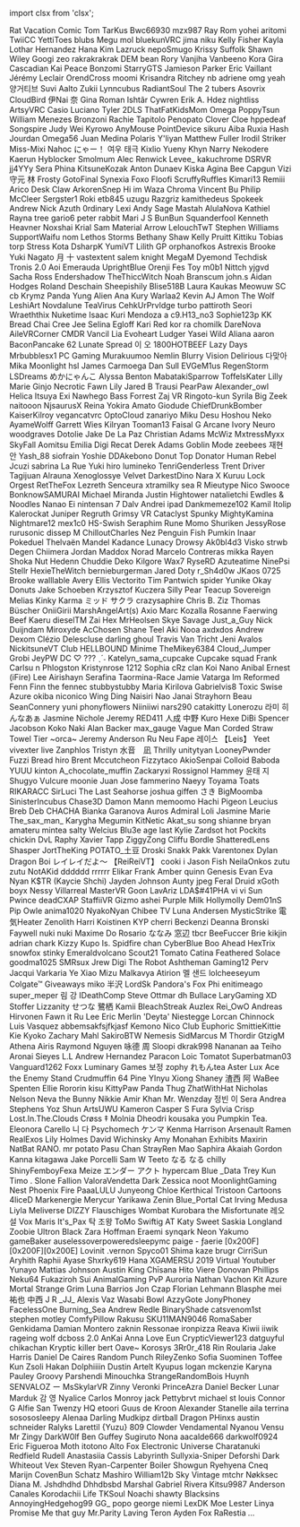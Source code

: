 ﻿import clsx from 'clsx';


<!-- Reminder that not only HTML chars have to be escaped, MDX chars also need to be (such as a space followed by an underscore). -->
<Patronelt k="0" ias="1" sp="0" >Rat Vacation</Patronelt> <Patronelt k="0" ias="1" sp="0" >Comic Tom</Patronelt> <Patronelt k="0" ias="1" sp="0" >TarKus</Patronelt> <Patronelt k="0" ias="1" sp="0" >Bwc66930</Patronelt> <Patronelt k="0" ias="1" sp="0" >mzx987</Patronelt> 
<Patronelt k="0" ias="1" sp="0" >Ray Rom</Patronelt> <Patronelt k="0" ias="1" sp="0" >yohei aritomi</Patronelt> <Patronelt k="0" ias="1" sp="0" >TwiiCC</Patronelt> <Patronelt k="0" ias="0" sp="0" >YettiToes</Patronelt> <Patronelt k="0" ias="1" sp="0" >blubs</Patronelt> 
<Patronelt k="0" ias="1" sp="0" >Megu</Patronelt> <Patronelt k="0" ias="1" sp="0" >mol</Patronelt> <Patronelt k="0" ias="1" sp="0" >bluekunVRC</Patronelt> <Patronelt k="0" ias="1" sp="0" >jima niku</Patronelt> <Patronelt k="0" ias="1" sp="0" >Kelly Fisher</Patronelt> 
<Patronelt k="0" ias="1" sp="0" >Kayla</Patronelt> <Patronelt k="0" ias="1" sp="0" >Lothar Hernandez</Patronelt> <Patronelt k="0" ias="1" sp="0" >Hana Kim</Patronelt> <Patronelt k="0" ias="1" sp="0" >Lazruck</Patronelt> <Patronelt k="0" ias="1" sp="0" >nepoSmugo</Patronelt> 
<Patronelt k="0" ias="1" sp="0" >Krissy</Patronelt> <Patronelt k="0" ias="1" sp="0" >Suffolk</Patronelt> <Patronelt k="0" ias="1" sp="0" >Shawn Wiley</Patronelt> <Patronelt k="0" ias="1" sp="0" >Googi</Patronelt> <Patronelt k="0" ias="0" sp="0" >zeo</Patronelt> 
<Patronelt k="0" ias="1" sp="0" >rakrakrakrak</Patronelt> <Patronelt k="0" ias="1" sp="0" >DEM bean</Patronelt> <Patronelt k="0" ias="1" sp="0" >Rory</Patronelt> <Patronelt k="0" ias="1" sp="0" >Vanjiha</Patronelt> <Patronelt k="0" ias="1" sp="0" >Vanbeeno</Patronelt> 
<Patronelt k="0" ias="0" sp="0" >Kora Gira</Patronelt> <Patronelt k="0" ias="0" sp="0" >Cascadian</Patronelt> <Patronelt k="0" ias="0" sp="0" >Kai Peace</Patronelt> <Patronelt k="0" ias="1" sp="0" >Bonzomi</Patronelt> <Patronelt k="0" ias="1" sp="0" >StarryGTS</Patronelt> 
<Patronelt k="0" ias="1" sp="0" >Jamieson Parker</Patronelt> <Patronelt k="0" ias="0" sp="0" >Eric Vaillant</Patronelt> <Patronelt k="0" ias="1" sp="0" >Jérémy Leclair</Patronelt> <Patronelt k="0" ias="0" sp="0" >OrendCross</Patronelt> <Patronelt k="0" ias="1" sp="0" >moomi</Patronelt> 
<Patronelt k="0" ias="1" sp="0" >Krisandra Ritchey</Patronelt> <Patronelt k="0" ias="1" sp="0" >nb</Patronelt> <Patronelt k="0" ias="1" sp="0" >adriene</Patronelt> <Patronelt k="0" ias="0" sp="0" >omg yeah</Patronelt> <Patronelt k="0" ias="1" sp="0" >양거티브</Patronelt> 
<Patronelt k="0" ias="1" sp="0" >Suvi Aalto</Patronelt> <Patronelt k="0" ias="1" sp="0" >Zukii</Patronelt> <Patronelt k="0" ias="0" sp="0" >Lynncubus</Patronelt> <Patronelt k="0" ias="1" sp="0" >RadiantSoul</Patronelt> <Patronelt k="0" ias="1" sp="0" >The 2 tubers</Patronelt> 
<Patronelt k="0" ias="1" sp="0" >Asovrix</Patronelt> <Patronelt k="0" ias="0" sp="0" >CloudBird</Patronelt> <Patronelt k="0" ias="0" sp="0" >伊Nai 奈</Patronelt> <Patronelt k="0" ias="1" sp="0" >Gina Roman</Patronelt> <Patronelt k="0" ias="1" sp="0" >Ishtãr</Patronelt> 
<Patronelt k="0" ias="0" sp="0" >Cywren</Patronelt> <Patronelt k="0" ias="0" sp="0" >Erik A&#0046; Hdez</Patronelt> <Patronelt k="0" ias="1" sp="0" >nightliss</Patronelt> <Patronelt k="0" ias="1" sp="0" >ArtsyVRC</Patronelt> <Patronelt k="0" ias="1" sp="0" >Casio</Patronelt> 
<Patronelt k="0" ias="1" sp="0" >Luciano Tyler</Patronelt> <Patronelt k="0" ias="1" sp="0" >2DLS</Patronelt> <Patronelt k="0" ias="1" sp="0" >ThatFatKidsMom</Patronelt> <Patronelt k="0" ias="1" sp="0" >Omega</Patronelt> <Patronelt k="0" ias="0" sp="0" >PoppyTsun</Patronelt> 
<Patronelt k="0" ias="0" sp="0" >William Menezes Bronzoni</Patronelt> <Patronelt k="0" ias="1" sp="0" >Rachie</Patronelt> <Patronelt k="0" ias="1" sp="0" >Tapitolo Penopato</Patronelt> <Patronelt k="0" ias="1" sp="0" >Clover Cloe</Patronelt> <Patronelt k="0" ias="1" sp="0" >hppedeaf</Patronelt> 
<Patronelt k="0" ias="1" sp="0" >Songspire</Patronelt> <Patronelt k="0" ias="0" sp="0" >Judy Wei</Patronelt> <Patronelt k="0" ias="0" sp="0" >Kyrowo</Patronelt> <Patronelt k="0" ias="1" sp="0" >AnyMouse</Patronelt> <Patronelt k="0" ias="1" sp="0" >PointDevice</Patronelt> 
<Patronelt k="0" ias="1" sp="0" >sikuru</Patronelt> <Patronelt k="0" ias="1" sp="0" >Aiba</Patronelt> <Patronelt k="0" ias="0" sp="0" >Ruxia</Patronelt> <Patronelt k="0" ias="1" sp="0" >Hash Jourdan</Patronelt> <Patronelt k="0" ias="1" sp="0" >Omega56</Patronelt> 
<Patronelt k="0" ias="1" sp="0" >Juan Medina</Patronelt> <Patronelt k="0" ias="0" sp="0" >Polaris</Patronelt> <Patronelt k="0" ias="1" sp="0" >Y&#0039;liyan</Patronelt> <Patronelt k="0" ias="0" sp="0" >Matthew Fuller</Patronelt> <Patronelt k="0" ias="1" sp="0" >Irodil Striker</Patronelt> 
<Patronelt k="0" ias="1" sp="0" >Miss&#0045;Mixi</Patronelt> <Patronelt k="0" ias="1" sp="0" >Nahoc</Patronelt> <Patronelt k="0" ias="1" sp="0" >にゃー！</Patronelt> <Patronelt k="0" ias="1" sp="0" >여우 태극</Patronelt> <Patronelt k="0" ias="1" sp="0" >Kixlio Yueny</Patronelt> 
<Patronelt k="0" ias="1" sp="0" >Khyn</Patronelt> <Patronelt k="0" ias="1" sp="0" >Narry</Patronelt> <Patronelt k="0" ias="0" sp="0" >Nekodere</Patronelt> <Patronelt k="0" ias="0" sp="0" >Kaerun</Patronelt> <Patronelt k="0" ias="1" sp="0" >Hyblocker</Patronelt> 
<Patronelt k="0" ias="1" sp="0" >Smolmum</Patronelt> <Patronelt k="0" ias="1" sp="0" >Alec Renwick</Patronelt> <Patronelt k="0" ias="1" sp="0" >Levee&#0095;</Patronelt> <Patronelt k="0" ias="1" sp="0" >kakuchrome</Patronelt> <Patronelt k="0" ias="1" sp="0" >DSRVR</Patronelt> 
<Patronelt k="0" ias="1" sp="0" >jj4YYy</Patronelt> <Patronelt k="0" ias="1" sp="0" >Sera Phina</Patronelt> <Patronelt k="0" ias="1" sp="0" >KitsuneKozak</Patronelt> <Patronelt k="0" ias="1" sp="0" >Anton Dunaev</Patronelt> <Patronelt k="0" ias="1" sp="0" >Kiska Agina</Patronelt> 
<Patronelt k="0" ias="1" sp="0" >Bee</Patronelt> <Patronelt k="0" ias="1" sp="0" >Capgun</Patronelt> <Patronelt k="0" ias="1" sp="0" >Vizi</Patronelt> <Patronelt k="0" ias="1" sp="0" >守元 林</Patronelt> <Patronelt k="0" ias="0" sp="0" >Frosty</Patronelt> 
<Patronelt k="0" ias="0" sp="0" >GotoFinal</Patronelt> <Patronelt k="0" ias="1" sp="0" >Synexia Foxo</Patronelt> <Patronelt k="0" ias="0" sp="0" >Floofi</Patronelt> <Patronelt k="0" ias="1" sp="0" >ScruffyRuffles</Patronelt> <Patronelt k="0" ias="1" sp="0" >Kimari13</Patronelt> 
<Patronelt k="0" ias="0" sp="0" >Remiii</Patronelt> <Patronelt k="0" ias="0" sp="0" >Arico</Patronelt> <Patronelt k="0" ias="1" sp="0" >Desk Claw</Patronelt> <Patronelt k="0" ias="1" sp="0" >ArkorenSnep</Patronelt> <Patronelt k="0" ias="1" sp="0" >Hi im Waza</Patronelt> 
<Patronelt k="0" ias="0" sp="0" >Chroma</Patronelt> <Patronelt k="0" ias="1" sp="0" >Vincent Bu</Patronelt> <Patronelt k="0" ias="1" sp="0" >Philip McCleer</Patronelt> <Patronelt k="0" ias="0" sp="0" >Sergster1</Patronelt> <Patronelt k="0" ias="1" sp="0" >Roki</Patronelt> 
<Patronelt k="0" ias="1" sp="0" >etb845</Patronelt> <Patronelt k="0" ias="1" sp="0" >uzugu</Patronelt> <Patronelt k="0" ias="1" sp="0" >Razgriz</Patronelt> <Patronelt k="0" ias="0" sp="0" >kamithedeus</Patronelt> <Patronelt k="0" ias="1" sp="0" >Spokeek</Patronelt> 
<Patronelt k="0" ias="0" sp="0" >Andrew</Patronelt> <Patronelt k="0" ias="1" sp="0" >Nick</Patronelt> <Patronelt k="0" ias="1" sp="0" >Azuth</Patronelt> <Patronelt k="0" ias="1" sp="0" >0rdinary</Patronelt> <Patronelt k="0" ias="1" sp="0" >Lexi</Patronelt> 
<Patronelt k="0" ias="1" sp="0" >Andy</Patronelt> <Patronelt k="0" ias="0" sp="0" >Sage Mastah</Patronelt> <Patronelt k="0" ias="1" sp="0" >AlulaNova</Patronelt> <Patronelt k="0" ias="1" sp="0" >Kathiel Rayna</Patronelt> <Patronelt k="0" ias="1" sp="0" >tree</Patronelt> 
<Patronelt k="0" ias="0" sp="0" >gario6</Patronelt> <Patronelt k="0" ias="1" sp="0" >peter rabbit</Patronelt> <Patronelt k="0" ias="1" sp="0" >Mari</Patronelt> <Patronelt k="0" ias="1" sp="0" >J S</Patronelt> <Patronelt k="0" ias="1" sp="0" >BunBun</Patronelt> 
<Patronelt k="0" ias="1" sp="0" >Squanderfool</Patronelt> <Patronelt k="0" ias="1" sp="0" >Kenneth Heavner</Patronelt> <Patronelt k="0" ias="0" sp="0" >Noxshai</Patronelt> <Patronelt k="0" ias="0" sp="0" >Krial</Patronelt> <Patronelt k="0" ias="0" sp="0" >Sam</Patronelt> 
<Patronelt k="0" ias="0" sp="0" >Material Arrow</Patronelt> <Patronelt k="0" ias="1" sp="0" >LelouchTwT</Patronelt> <Patronelt k="0" ias="1" sp="0" >Stephen Williams</Patronelt> <Patronelt k="0" ias="1" sp="0" >SupportWaifu</Patronelt> <Patronelt k="0" ias="0" sp="0" >nom</Patronelt> 
<Patronelt k="0" ias="0" sp="0" >Lethos Storms</Patronelt> <Patronelt k="0" ias="1" sp="0" >Bethany Shaw</Patronelt> <Patronelt k="0" ias="1" sp="0" >Kelly Pruitt</Patronelt> <Patronelt k="0" ias="1" sp="0" >Kittiku</Patronelt> <Patronelt k="0" ias="1" sp="0" >Tobias torp</Patronelt> 
<Patronelt k="0" ias="0" sp="0" >Stress</Patronelt> <Patronelt k="0" ias="1" sp="0" >Kota</Patronelt> <Patronelt k="0" ias="1" sp="0" >DsharpK</Patronelt> <Patronelt k="0" ias="0" sp="0" >YumiVT</Patronelt> <Patronelt k="0" ias="0" sp="0" >Lilith GP</Patronelt> 
<Patronelt k="0" ias="1" sp="0" >orphanofkos</Patronelt> <Patronelt k="0" ias="0" sp="0" >Astrexis</Patronelt> <Patronelt k="0" ias="1" sp="0" >Brooke</Patronelt> <Patronelt k="0" ias="1" sp="0" >Yuki Nagato</Patronelt> <Patronelt k="0" ias="0" sp="0" >月 十</Patronelt> 
<Patronelt k="0" ias="0" sp="0" >vastextent</Patronelt> <Patronelt k="0" ias="0" sp="0" >salem knight</Patronelt> <Patronelt k="0" ias="1" sp="0" >MegaM</Patronelt> <Patronelt k="0" ias="0" sp="0" >Dyemond</Patronelt> <Patronelt k="0" ias="1" sp="0" >Techdisk</Patronelt> 
<Patronelt k="0" ias="0" sp="0" >Tronis 2&#0046;0</Patronelt> <Patronelt k="0" ias="1" sp="0" >Aoi Emerauda</Patronelt> <Patronelt k="0" ias="0" sp="0" >UprightBlue</Patronelt> <Patronelt k="0" ias="0" sp="0" >Orenji</Patronelt> <Patronelt k="0" ias="1" sp="0" >Fes Toy</Patronelt> 
<Patronelt k="0" ias="0" sp="0" >m0b1</Patronelt> <Patronelt k="0" ias="1" sp="0" >Nittch</Patronelt> <Patronelt k="0" ias="0" sp="0" >yjgvd</Patronelt> <Patronelt k="0" ias="1" sp="0" >Sacha Ross</Patronelt> <Patronelt k="0" ias="1" sp="0" >Endershadow</Patronelt> 
<Patronelt k="0" ias="1" sp="0" >TheThiccWitch</Patronelt> <Patronelt k="0" ias="0" sp="0" >Noah Branscum</Patronelt> <Patronelt k="0" ias="1" sp="0" >john&#0046;s</Patronelt> <Patronelt k="0" ias="1" sp="0" >Aidan Hodges</Patronelt> <Patronelt k="0" ias="1" sp="0" >Roland Deschain</Patronelt> 
<Patronelt k="0" ias="1" sp="0" >Sheepishily</Patronelt> <Patronelt k="0" ias="1" sp="0" >Blise518B</Patronelt> <Patronelt k="0" ias="0" sp="0" >Laura Kaukas</Patronelt> <Patronelt k="0" ias="0" sp="0" >Meowuw SC</Patronelt> <Patronelt k="0" ias="1" sp="0" >cb</Patronelt> 
<Patronelt k="0" ias="1" sp="0" >Krymz Panda</Patronelt> <Patronelt k="0" ias="0" sp="0" >Yung Alien</Patronelt> <Patronelt k="0" ias="1" sp="0" >Ana Kury</Patronelt> <Patronelt k="0" ias="0" sp="0" >Warlaa2</Patronelt> <Patronelt k="0" ias="1" sp="0" >Kevin</Patronelt> 
<Patronelt k="0" ias="0" sp="0" >AJ</Patronelt> <Patronelt k="0" ias="1" sp="0" >Amon The Wolf</Patronelt> <Patronelt k="0" ias="0" sp="0" >LeshiArt</Patronelt> <Patronelt k="0" ias="1" sp="0" >Novdalune</Patronelt> <Patronelt k="0" ias="0" sp="0" >TeaVirus</Patronelt> 
<Patronelt k="0" ias="1" sp="0" >CehkUrPrvldge</Patronelt> <Patronelt k="0" ias="1" sp="0" >turbo</Patronelt> <Patronelt k="0" ias="0" sp="0" >pattiroth</Patronelt> <Patronelt k="0" ias="0" sp="0" >Seori</Patronelt> <Patronelt k="0" ias="0" sp="0" >Wraeththix</Patronelt> 
<Patronelt k="0" ias="0" sp="0" >Nuketime</Patronelt> <Patronelt k="0" ias="1" sp="0" >Isaac Kuri Mendoza</Patronelt> <Patronelt k="0" ias="1" sp="0" >a</Patronelt> <Patronelt k="0" ias="1" sp="0" >c9&#0046;H13&#0095;no3</Patronelt> <Patronelt k="0" ias="1" sp="0" >Sophie123p</Patronelt> 
<Patronelt k="0" ias="0" sp="0" >KK</Patronelt> <Patronelt k="0" ias="1" sp="0" >Bread Chai</Patronelt> <Patronelt k="0" ias="0" sp="0" >Cree Jee</Patronelt> <Patronelt k="0" ias="1" sp="0" >Selina Egloff</Patronelt> <Patronelt k="0" ias="1" sp="0" >Kari Red</Patronelt> 
<Patronelt k="0" ias="0" sp="0" >kor ra</Patronelt> <Patronelt k="0" ias="1" sp="0" >chomilk</Patronelt> <Patronelt k="0" ias="1" sp="0" >DareNova</Patronelt> <Patronelt k="0" ias="1" sp="0" >AileVRCorner</Patronelt> <Patronelt k="0" ias="1" sp="0" >CMDR Vancil</Patronelt> 
<Patronelt k="0" ias="0" sp="0" >Lia</Patronelt> <Patronelt k="0" ias="1" sp="0" >Evoheart</Patronelt> <Patronelt k="0" ias="1" sp="0" >Ludger</Patronelt> <Patronelt k="0" ias="1" sp="0" >Yasei Wild</Patronelt> <Patronelt k="0" ias="1" sp="0" >Aliana</Patronelt> 
<Patronelt k="0" ias="1" sp="0" >aaron</Patronelt> <Patronelt k="0" ias="1" sp="0" >BaconPancake 62</Patronelt> <Patronelt k="0" ias="1" sp="0" >Lunate Spread</Patronelt> <Patronelt k="0" ias="1" sp="0" >이 오</Patronelt> <Patronelt k="0" ias="0" sp="0" >1800HOTBEEF</Patronelt> 
<Patronelt k="0" ias="1" sp="0" >Lazy Days</Patronelt> <Patronelt k="0" ias="1" sp="0" >Mrbubblesx1 PC Gaming</Patronelt> <Patronelt k="0" ias="1" sp="0" >Murakuumoo</Patronelt> <Patronelt k="0" ias="1" sp="0" >Nemlin</Patronelt> <Patronelt k="0" ias="1" sp="0" >Blurry Vision</Patronelt> 
<Patronelt k="0" ias="1" sp="0" >Delirious</Patronelt> <Patronelt k="0" ias="1" sp="0" >다맞아</Patronelt> <Patronelt k="0" ias="1" sp="0" >Mika Moonlight</Patronelt> <Patronelt k="0" ias="1" sp="0" >hsl</Patronelt> <Patronelt k="0" ias="1" sp="0" >James Carmoega</Patronelt> 
<Patronelt k="0" ias="0" sp="0" >Dan Sull</Patronelt> <Patronelt k="0" ias="0" sp="0" >EVGeM1us</Patronelt> <Patronelt k="0" ias="1" sp="0" >RegenStorm</Patronelt> <Patronelt k="0" ias="1" sp="0" >LSDreams</Patronelt> <Patronelt k="0" ias="0" sp="0" >めかにゃんこ</Patronelt> 
<Patronelt k="0" ias="1" sp="0" >Alyssa Benton</Patronelt> <Patronelt k="0" ias="1" sp="0" >MabatakiSparrow</Patronelt> <Patronelt k="0" ias="1" sp="0" >ToffelsKater</Patronelt> <Patronelt k="0" ias="0" sp="0" >Lilly Marie</Patronelt> <Patronelt k="0" ias="1" sp="0" >Ginjo</Patronelt> 
<Patronelt k="0" ias="1" sp="0" >Necrotic Fawn</Patronelt> <Patronelt k="0" ias="0" sp="0" >Lily</Patronelt> <Patronelt k="0" ias="1" sp="0" >Jared B Trausi</Patronelt> <Patronelt k="0" ias="1" sp="0" >PearPaw</Patronelt> <Patronelt k="0" ias="1" sp="0" >Alexander&#0095;owl</Patronelt> 
<Patronelt k="0" ias="1" sp="0" >Helica Itsuya</Patronelt> <Patronelt k="0" ias="1" sp="0" >Exi Nawhego</Patronelt> <Patronelt k="0" ias="1" sp="0" >Bass</Patronelt> <Patronelt k="0" ias="0" sp="0" >Forrest</Patronelt> <Patronelt k="0" ias="0" sp="0" >Zaj VR</Patronelt> 
<Patronelt k="0" ias="1" sp="0" >Ringoto&#0045;kun</Patronelt> <Patronelt k="0" ias="1" sp="0" >Syrila</Patronelt> <Patronelt k="0" ias="1" sp="0" >Big Zeek</Patronelt> <Patronelt k="0" ias="1" sp="0" >naitooon</Patronelt> <Patronelt k="0" ias="0" sp="0" >NjsaurusX</Patronelt> 
<Patronelt k="0" ias="0" sp="0" >Reina</Patronelt> <Patronelt k="0" ias="0" sp="0" >Yokira Amato</Patronelt> <Patronelt k="0" ias="0" sp="0" >Giodude</Patronelt> <Patronelt k="0" ias="1" sp="0" >ChiefDrunkBomber</Patronelt> <Patronelt k="0" ias="1" sp="0" >KaiserKilroy</Patronelt> 
<Patronelt k="0" ias="1" sp="0" >vegancatvrc</Patronelt> <Patronelt k="0" ias="0" sp="0" >OptoCloud</Patronelt> <Patronelt k="0" ias="1" sp="0" >zanariyo</Patronelt> <Patronelt k="0" ias="1" sp="0" >Miku Desu</Patronelt> <Patronelt k="0" ias="0" sp="0" >Hoshou Neko</Patronelt> 
<Patronelt k="0" ias="1" sp="0" >AyameWolff</Patronelt> <Patronelt k="0" ias="0" sp="0" >Garrett Wies</Patronelt> <Patronelt k="0" ias="1" sp="0" >Kilryan</Patronelt> <Patronelt k="0" ias="1" sp="0" >Tooman13</Patronelt> <Patronelt k="0" ias="0" sp="0" >Faisal G</Patronelt> 
<Patronelt k="0" ias="0" sp="0" >Arcane</Patronelt> <Patronelt k="0" ias="1" sp="0" >Ivory</Patronelt> <Patronelt k="0" ias="1" sp="0" >Neuro</Patronelt> <Patronelt k="0" ias="0" sp="0" >woodgraves</Patronelt> <Patronelt k="0" ias="1" sp="0" >Dotolie</Patronelt> 
<Patronelt k="0" ias="1" sp="0" >Jake De La Paz</Patronelt> <Patronelt k="0" ias="1" sp="0" >Christian Adams</Patronelt> <Patronelt k="0" ias="1" sp="0" >McWiz</Patronelt> <Patronelt k="0" ias="0" sp="0" >MxtressMyxx</Patronelt> <Patronelt k="0" ias="1" sp="0" >SkyFall</Patronelt> 
<Patronelt k="0" ias="1" sp="0" >Aomitsu</Patronelt> <Patronelt k="0" ias="1" sp="0" >Emilia</Patronelt> <Patronelt k="0" ias="1" sp="0" >Digi</Patronelt> <Patronelt k="0" ias="0" sp="0" >Recat</Patronelt> <Patronelt k="0" ias="1" sp="0" >Derek Adams</Patronelt> 
<Patronelt k="0" ias="0" sp="0" >Goblin Mode</Patronelt> <Patronelt k="0" ias="0" sp="0" >zeebees</Patronelt> <Patronelt k="0" ias="1" sp="0" >재현 안</Patronelt> <Patronelt k="0" ias="1" sp="0" >Yash&#0095;88</Patronelt> <Patronelt k="0" ias="0" sp="0" >siofrain</Patronelt> 
<Patronelt k="0" ias="1" sp="0" >Yoshie</Patronelt> <Patronelt k="0" ias="1" sp="0" >DDAkebono</Patronelt> <Patronelt k="0" ias="1" sp="0" >Donut</Patronelt> <Patronelt k="0" ias="0" sp="0" >Top Donator</Patronelt> <Patronelt k="0" ias="1" sp="0" >Human Rebel</Patronelt> 
<Patronelt k="0" ias="1" sp="0" >Jcuzi</Patronelt> <Patronelt k="0" ias="1" sp="0" >sabrina La Rue</Patronelt> <Patronelt k="0" ias="1" sp="0" >Yuki hiro</Patronelt> <Patronelt k="0" ias="1" sp="0" >lumineko</Patronelt> <Patronelt k="0" ias="1" sp="0" >TenriGenderless</Patronelt> 
<Patronelt k="0" ias="0" sp="0" >Trent Driver</Patronelt> <Patronelt k="0" ias="1" sp="0" >Tagijuan</Patronelt> <Patronelt k="0" ias="1" sp="0" >Alrauna</Patronelt> <Patronelt k="0" ias="1" sp="0" >Xenoglossye</Patronelt> <Patronelt k="0" ias="0" sp="0" >Velvet</Patronelt> 
<Patronelt k="0" ias="1" sp="0" >DarkestDino</Patronelt> <Patronelt k="0" ias="1" sp="0" >Nara X</Patronelt> <Patronelt k="0" ias="1" sp="0" >Kuruu</Patronelt> <Patronelt k="0" ias="1" sp="0" >Lock</Patronelt> <Patronelt k="0" ias="0" sp="0" >Orgest</Patronelt> 
<Patronelt k="0" ias="1" sp="0" >RetTheFox</Patronelt> <Patronelt k="0" ias="0" sp="0" >Lezreth Senceura</Patronelt> <Patronelt k="0" ias="0" sp="0" >xtramilky</Patronelt> <Patronelt k="0" ias="1" sp="0" >sea R</Patronelt> <Patronelt k="0" ias="0" sp="0" >Mieutype Nico</Patronelt> 
<Patronelt k="0" ias="1" sp="0" >Swooce</Patronelt> <Patronelt k="0" ias="1" sp="0" >BonknowSAMURAI</Patronelt> <Patronelt k="0" ias="1" sp="0" >Michael Miranda</Patronelt> <Patronelt k="0" ias="1" sp="0" >Justin Hightower</Patronelt> <Patronelt k="0" ias="0" sp="0" >natalietchi</Patronelt> 
<Patronelt k="0" ias="1" sp="0" >Ewdles &#0038; Noodles</Patronelt> <Patronelt k="0" ias="0" sp="0" >Nanao Ei</Patronelt> <Patronelt k="0" ias="1" sp="0" >nintensan 7</Patronelt> <Patronelt k="0" ias="0" sp="0" >Dalv Andrei</Patronelt> <Patronelt k="0" ias="1" sp="0" >ipad</Patronelt> 
<Patronelt k="0" ias="0" sp="0" >Dankmemeze102 Kamil</Patronelt> <Patronelt k="0" ias="0" sp="0" >Itolip</Patronelt> <Patronelt k="0" ias="1" sp="0" >Kalerockat</Patronelt> <Patronelt k="0" ias="0" sp="0" >Juniper Regruth</Patronelt> <Patronelt k="0" ias="1" sp="0" >Grimsy VR</Patronelt> 
<Patronelt k="0" ias="1" sp="0" >Cataclyst</Patronelt> <Patronelt k="0" ias="0" sp="0" >Spunky</Patronelt> <Patronelt k="0" ias="1" sp="0" >MightyKamina</Patronelt> <Patronelt k="0" ias="1" sp="0" >Nightmare12</Patronelt> <Patronelt k="0" ias="0" sp="0" >mex1c0</Patronelt> 
<Patronelt k="0" ias="0" sp="0" >HS&#0045;Swish</Patronelt> <Patronelt k="0" ias="0" sp="0" >Seraphim Rune</Patronelt> <Patronelt k="0" ias="1" sp="0" >Momo Shuriken</Patronelt> <Patronelt k="0" ias="0" sp="0" >JessyRose</Patronelt> <Patronelt k="0" ias="1" sp="0" >rurusonic</Patronelt> 
<Patronelt k="0" ias="0" sp="0" >dissep</Patronelt> <Patronelt k="0" ias="1" sp="0" >M</Patronelt> <Patronelt k="0" ias="1" sp="0" >ChilloutCharles</Patronelt> <Patronelt k="0" ias="1" sp="0" >Nez</Patronelt> <Patronelt k="0" ias="1" sp="0" >Penguin Fish</Patronelt> 
<Patronelt k="0" ias="1" sp="0" >Pumkin</Patronelt> <Patronelt k="0" ias="1" sp="0" >Inaar</Patronelt> <Patronelt k="0" ias="1" sp="0" >Pokeduel</Patronelt> <Patronelt k="0" ias="1" sp="0" >Thelvaën Mandel</Patronelt> <Patronelt k="0" ias="1" sp="0" >Kadance Lunacy</Patronelt> 
<Patronelt k="0" ias="1" sp="0" >Drowsy</Patronelt> <Patronelt k="0" ias="0" sp="0" >Ak0bl4d3</Patronelt> <Patronelt k="0" ias="1" sp="0" >Visko</Patronelt> <Patronelt k="0" ias="0" sp="0" >strwb</Patronelt> <Patronelt k="0" ias="0" sp="0" >Degen</Patronelt> 
<Patronelt k="0" ias="0" sp="0" >Chiimera</Patronelt> <Patronelt k="0" ias="0" sp="0" >Jordan Maddox</Patronelt> <Patronelt k="0" ias="0" sp="0" >Norad</Patronelt> <Patronelt k="0" ias="0" sp="0" >Marcelo Contreras</Patronelt> <Patronelt k="0" ias="0" sp="0" >mikka</Patronelt> 
<Patronelt k="0" ias="0" sp="0" >Rayen</Patronelt> <Patronelt k="0" ias="1" sp="0" >Shoka Nut</Patronelt> <Patronelt k="0" ias="0" sp="0" >Hedenn</Patronelt> <Patronelt k="0" ias="0" sp="0" >Chuddie</Patronelt> <Patronelt k="0" ias="1" sp="0" >Deko</Patronelt> 
<Patronelt k="0" ias="0" sp="0" >Kilgore</Patronelt> <Patronelt k="0" ias="0" sp="0" >Wax7</Patronelt> <Patronelt k="0" ias="0" sp="0" >RyseRD</Patronelt> <Patronelt k="0" ias="1" sp="0" >Azuteatime</Patronelt> <Patronelt k="0" ias="0" sp="0" >NinePsi</Patronelt> 
<Patronelt k="0" ias="0" sp="0" >Stellr</Patronelt> <Patronelt k="0" ias="0" sp="0" >HexieTheWitch</Patronelt> <Patronelt k="0" ias="0" sp="0" >bernieburgerman</Patronelt> <Patronelt k="0" ias="0" sp="0" >Jared Doty</Patronelt> <Patronelt k="0" ias="0" sp="0" >r&#0095;Sh4d0w</Patronelt> 
<Patronelt k="0" ias="0" sp="0" >JKaos 0725</Patronelt> <Patronelt k="0" ias="0" sp="0" >Brooke</Patronelt> <Patronelt k="0" ias="0" sp="0" >walllable</Patronelt> <Patronelt k="0" ias="0" sp="0" >Avery Ellis</Patronelt> <Patronelt k="0" ias="0" sp="0" >Vectorito</Patronelt> 
<Patronelt k="0" ias="1" sp="0" >Tim Pantwich</Patronelt> <Patronelt k="0" ias="0" sp="0" >spider</Patronelt> <Patronelt k="0" ias="1" sp="0" >Yunike</Patronelt> <Patronelt k="0" ias="0" sp="0" >Okay Donuts</Patronelt> <Patronelt k="0" ias="0" sp="0" >Jake Schoeben</Patronelt> 
<Patronelt k="0" ias="0" sp="0" >Krzysztof Kuczera</Patronelt> <Patronelt k="0" ias="0" sp="0" >Silly Pear</Patronelt> <Patronelt k="0" ias="0" sp="0" >Teacup Sovereign</Patronelt> <Patronelt k="0" ias="0" sp="0" >Melias</Patronelt> <Patronelt k="0" ias="1" sp="0" >Kinky Karma</Patronelt> 
<Patronelt k="0" ias="1" sp="0" >ミッド サクラ</Patronelt> <Patronelt k="0" ias="1" sp="0" >crazysaphire</Patronelt> <Patronelt k="0" ias="1" sp="0" >Chris B&#0046;</Patronelt> <Patronelt k="0" ias="0" sp="0" >Ziz</Patronelt> <Patronelt k="0" ias="1" sp="0" >Thomas Büscher</Patronelt> 
<Patronelt k="0" ias="0" sp="0" >OniiGirii</Patronelt> <Patronelt k="0" ias="1" sp="0" >MarshAngelArt&#0040;s&#0041;</Patronelt> <Patronelt k="0" ias="0" sp="0" >Axio</Patronelt> <Patronelt k="0" ias="0" sp="0" >Marc Kozalla</Patronelt> <Patronelt k="0" ias="0" sp="0" >Rosanne Faerwing</Patronelt> 
<Patronelt k="0" ias="1" sp="0" >Beef Kaeru</Patronelt> <Patronelt k="0" ias="0" sp="0" >dieselTM</Patronelt> <Patronelt k="0" ias="1" sp="0" >Zai Hex</Patronelt> <Patronelt k="0" ias="0" sp="0" >MrHeolsen</Patronelt> <Patronelt k="0" ias="1" sp="0" >Skye Savage</Patronelt> 
<Patronelt k="0" ias="0" sp="0" >Just&#0095;a&#0095;Guy</Patronelt> <Patronelt k="0" ias="0" sp="0" >Nick Duijndam</Patronelt> <Patronelt k="0" ias="0" sp="0" >Miroxyde</Patronelt> <Patronelt k="0" ias="1" sp="0" >AcChosen</Patronelt> <Patronelt k="0" ias="1" sp="0" >Shane Teel</Patronelt> 
<Patronelt k="0" ias="1" sp="0" >Aki</Patronelt> <Patronelt k="0" ias="0" sp="0" >Nooa</Patronelt> <Patronelt k="0" ias="0" sp="0" >axdxdos</Patronelt> <Patronelt k="0" ias="1" sp="0" >Andrew</Patronelt> <Patronelt k="0" ias="0" sp="0" >Dexom</Patronelt> 
<Patronelt k="0" ias="0" sp="0" >Clézio Delescluse</Patronelt> <Patronelt k="0" ias="1" sp="0" >darling ghoul</Patronelt> <Patronelt k="0" ias="1" sp="0" >Travis Van Tricht</Patronelt> <Patronelt k="0" ias="0" sp="0" >Jeni Avalos</Patronelt> <Patronelt k="0" ias="0" sp="0" >NickitsuneVT</Patronelt> 
<Patronelt k="0" ias="0" sp="0" >Club HELLBOUND</Patronelt> <Patronelt k="0" ias="0" sp="0" >Minime</Patronelt> <Patronelt k="0" ias="1" sp="0" >TheMikey6384</Patronelt> <Patronelt k="0" ias="1" sp="0" >Cloud&#0095;Jumper</Patronelt> <Patronelt k="0" ias="0" sp="0" >Grobi</Patronelt> 
<Patronelt k="0" ias="1" sp="0" >JeyPW</Patronelt> <Patronelt k="0" ias="0" sp="0" >DC</Patronelt> <Patronelt k="0" ias="1" sp="0" >♡ &#0063;&#0063;&#0063; ˎˊ˗</Patronelt> <Patronelt k="0" ias="0" sp="0" >Katelyn&#0095;sama&#0095;cupcake Cupcake squad</Patronelt> <Patronelt k="0" ias="0" sp="0" >Frank</Patronelt> 
<Patronelt k="0" ias="1" sp="0" >Carlsu</Patronelt> <Patronelt k="0" ias="1" sp="0" >n</Patronelt> <Patronelt k="0" ias="0" sp="0" >Phlogston</Patronelt> <Patronelt k="0" ias="0" sp="0" >Kristynrose 1212</Patronelt> <Patronelt k="0" ias="0" sp="0" >Sophia</Patronelt> 
<Patronelt k="0" ias="0" sp="0" >cRz clan</Patronelt> <Patronelt k="0" ias="1" sp="0" >Koi Nano</Patronelt> <Patronelt k="0" ias="1" sp="0" >Anibal</Patronelt> <Patronelt k="0" ias="1" sp="0" >Ernest &#0040;iFire&#0041; Lee</Patronelt> <Patronelt k="0" ias="0" sp="0" >Airishayn</Patronelt> 
<Patronelt k="0" ias="0" sp="0" >Serafina Taormina&#0045;Race</Patronelt> <Patronelt k="0" ias="0" sp="0" >Jamie Vatarga</Patronelt> <Patronelt k="0" ias="1" sp="0" >Im Reformed</Patronelt> <Patronelt k="0" ias="0" sp="0" >Fenn</Patronelt> <Patronelt k="0" ias="1" sp="0" >Finn the fennec</Patronelt> 
<Patronelt k="0" ias="0" sp="0" >stubbystubby</Patronelt> <Patronelt k="0" ias="0" sp="0" >Maria Kirilova</Patronelt> <Patronelt k="0" ias="1" sp="0" >Gabrielvis8</Patronelt> <Patronelt k="0" ias="1" sp="0" >Toxic Swise</Patronelt> <Patronelt k="0" ias="1" sp="0" >Azure</Patronelt> 
<Patronelt k="0" ias="1" sp="0" >okiba niconico</Patronelt> <Patronelt k="0" ias="1" sp="0" >Wing Ding</Patronelt> <Patronelt k="0" ias="1" sp="0" >Naisiri Nao</Patronelt> <Patronelt k="0" ias="0" sp="0" >Janai Strayhorn</Patronelt> <Patronelt k="0" ias="0" sp="0" >Beau</Patronelt> 
<Patronelt k="0" ias="1" sp="0" >SeanConnery</Patronelt> <Patronelt k="0" ias="1" sp="0" >yuni</Patronelt> <Patronelt k="0" ias="0" sp="0" >phonyflowers</Patronelt> <Patronelt k="0" ias="0" sp="0" >Niiniiwi</Patronelt> <Patronelt k="0" ias="1" sp="0" >nars290</Patronelt> 
<Patronelt k="0" ias="0" sp="0" >catakitty</Patronelt> <Patronelt k="0" ias="0" sp="0" >Lonerozu</Patronelt> <Patronelt k="0" ias="0" sp="0" >라미 히</Patronelt> <Patronelt k="0" ias="1" sp="0" >んなあぁ</Patronelt> <Patronelt k="0" ias="0" sp="0" >Jasmine Nichole</Patronelt> 
<Patronelt k="0" ias="1" sp="0" >Jeremy</Patronelt> <Patronelt k="0" ias="1" sp="0" >RED411</Patronelt> <Patronelt k="0" ias="0" sp="0" >人成 中野</Patronelt> <Patronelt k="0" ias="0" sp="0" >Kuro Hexe</Patronelt> <Patronelt k="0" ias="0" sp="0" >DiBi</Patronelt> 
<Patronelt k="0" ias="0" sp="0" >Spencer Jacobson</Patronelt> <Patronelt k="0" ias="1" sp="0" >Koko Naki</Patronelt> <Patronelt k="0" ias="0" sp="0" >Alan Backer</Patronelt> <Patronelt k="0" ias="0" sp="0" >max&#0095;gauge</Patronelt> <Patronelt k="0" ias="1" sp="0" >Vague Man</Patronelt> 
<Patronelt k="0" ias="0" sp="0" >Corded Straw</Patronelt> <Patronelt k="0" ias="0" sp="0" >Towel Tier</Patronelt> <Patronelt k="0" ias="1" sp="0" >&#0126;orca&#0126;</Patronelt> <Patronelt k="0" ias="1" sp="0" >Jeremy Anderson</Patronelt> <Patronelt k="0" ias="1" sp="0" >Ru Neu</Patronelt> 
<Patronelt k="0" ias="1" sp="0" >Fape</Patronelt> <Patronelt k="0" ias="0" sp="0" >레이스 【Leis】</Patronelt> <Patronelt k="0" ias="1" sp="0" >Yeet</Patronelt> <Patronelt k="0" ias="0" sp="0" >vivexter live</Patronelt> <Patronelt k="0" ias="0" sp="0" >Zanphlos</Patronelt> 
<Patronelt k="0" ias="0" sp="0" >Tristyn</Patronelt> <Patronelt k="0" ias="1" sp="0" >水音　凪</Patronelt> <Patronelt k="0" ias="0" sp="0" >Thrilly</Patronelt> <Patronelt k="0" ias="0" sp="0" >unitytyan</Patronelt> <Patronelt k="0" ias="1" sp="0" >LooneyPwnder</Patronelt> 
<Patronelt k="0" ias="1" sp="0" >Fuzzi</Patronelt> <Patronelt k="0" ias="0" sp="0" >Bread</Patronelt> <Patronelt k="0" ias="0" sp="0" >hiro</Patronelt> <Patronelt k="0" ias="0" sp="0" >Brent Mccutcheon</Patronelt> <Patronelt k="0" ias="0" sp="0" >Fizzytaco</Patronelt> 
<Patronelt k="0" ias="1" sp="0" >AkioSenpai</Patronelt> <Patronelt k="0" ias="0" sp="0" >Colloid</Patronelt> <Patronelt k="0" ias="0" sp="0" >Baboda</Patronelt> <Patronelt k="0" ias="0" sp="0" >YUUU</Patronelt> <Patronelt k="0" ias="1" sp="0" >kinton</Patronelt> 
<Patronelt k="0" ias="1" sp="0" >A&#0095;chocolate&#0095;muffin</Patronelt> <Patronelt k="0" ias="0" sp="0" >Zackaryxi Rossignol</Patronelt> <Patronelt k="0" ias="0" sp="0" >Hammey</Patronelt> <Patronelt k="0" ias="0" sp="0" >윤태 지</Patronelt> <Patronelt k="0" ias="0" sp="0" >Shugyo</Patronelt> 
<Patronelt k="0" ias="0" sp="0" >Vulcure</Patronelt> <Patronelt k="0" ias="1" sp="0" >moonie</Patronelt> <Patronelt k="0" ias="0" sp="0" >Juan Jose</Patronelt> <Patronelt k="0" ias="0" sp="0" >fammerino</Patronelt> <Patronelt k="0" ias="0" sp="0" >Naeyy</Patronelt> 
<Patronelt k="0" ias="1" sp="0" >Toyama</Patronelt> <Patronelt k="0" ias="0" sp="0" >Toats</Patronelt> <Patronelt k="0" ias="0" sp="0" >RIKARACC</Patronelt> <Patronelt k="0" ias="0" sp="0" >SirLuci</Patronelt> <Patronelt k="0" ias="1" sp="0" >The Last Seahorse</Patronelt> 
<Patronelt k="0" ias="1" sp="0" >joshua giffen</Patronelt> <Patronelt k="0" ias="1" sp="0" >さき</Patronelt> <Patronelt k="0" ias="1" sp="0" >BigMoomba</Patronelt> <Patronelt k="0" ias="0" sp="0" >SinisterIncubus</Patronelt> <Patronelt k="0" ias="0" sp="0" >Chase3D</Patronelt> 
<Patronelt k="0" ias="0" sp="0" >Damon Mann</Patronelt> <Patronelt k="0" ias="0" sp="0" >memoomo</Patronelt> <Patronelt k="0" ias="1" sp="0" >Hachi Pigeon</Patronelt> <Patronelt k="0" ias="0" sp="0" >Leucius</Patronelt> <Patronelt k="0" ias="0" sp="0" >Breb Deb</Patronelt> 
<Patronelt k="0" ias="0" sp="0" >CHACHA</Patronelt> <Patronelt k="0" ias="1" sp="0" >Bianka Garanova</Patronelt> <Patronelt k="0" ias="0" sp="0" >Auros</Patronelt> <Patronelt k="0" ias="0" sp="0" >Admiral Loli</Patronelt> <Patronelt k="0" ias="1" sp="0" >Jasmine Marie</Patronelt> 
<Patronelt k="0" ias="1" sp="0" >The&#0095;sax&#0095;man&#0095;</Patronelt> <Patronelt k="0" ias="1" sp="0" >Karygha</Patronelt> <Patronelt k="0" ias="1" sp="0" >Megumin</Patronelt> <Patronelt k="0" ias="0" sp="0" >KitNetic</Patronelt> <Patronelt k="0" ias="0" sp="0" >Akat&#0095;su</Patronelt> 
<Patronelt k="0" ias="1" sp="0" >song</Patronelt> <Patronelt k="0" ias="0" sp="0" >shianne bryan</Patronelt> <Patronelt k="0" ias="0" sp="0" >amateru</Patronelt> <Patronelt k="0" ias="0" sp="0" >mintea</Patronelt> <Patronelt k="0" ias="0" sp="0" >salty</Patronelt> 
<Patronelt k="0" ias="1" sp="0" >Welcius</Patronelt> <Patronelt k="0" ias="1" sp="0" >Blu3e</Patronelt> <Patronelt k="0" ias="0" sp="0" >age last</Patronelt> <Patronelt k="0" ias="1" sp="0" >Kylie</Patronelt> <Patronelt k="0" ias="1" sp="0" >Zardsot</Patronelt> 
<Patronelt k="0" ias="0" sp="0" >hot Pockits chickin</Patronelt> <Patronelt k="0" ias="0" sp="0" >DvL Raphy</Patronelt> <Patronelt k="0" ias="1" sp="0" >Xavier Tapp</Patronelt> <Patronelt k="0" ias="0" sp="0" >ZiggyZong</Patronelt> <Patronelt k="0" ias="0" sp="0" >Cliffu Bordle</Patronelt> 
<Patronelt k="0" ias="0" sp="0" >ShatteredLens</Patronelt> <Patronelt k="0" ias="1" sp="0" >Shasper</Patronelt> <Patronelt k="0" ias="1" sp="0" >JortTheKing</Patronelt> <Patronelt k="0" ias="0" sp="0" >POTATO&#0095;土豆</Patronelt> <Patronelt k="0" ias="1" sp="0" >Droski</Patronelt> 
<Patronelt k="0" ias="0" sp="0" >Snakk Pakk</Patronelt> <Patronelt k="0" ias="0" sp="0" >Varentonex</Patronelt> <Patronelt k="0" ias="0" sp="0" >Dylan</Patronelt> <Patronelt k="0" ias="0" sp="0" >Dragon Boi</Patronelt> <Patronelt k="0" ias="1" sp="0" >レイレイだよ～ 【ReiReiVT】</Patronelt> 
<Patronelt k="0" ias="0" sp="0" >cooki i</Patronelt> <Patronelt k="0" ias="1" sp="0" >Jason Fish</Patronelt> <Patronelt k="0" ias="1" sp="0" >NeilaOnkos</Patronelt> <Patronelt k="0" ias="0" sp="0" >zutu zutu</Patronelt> <Patronelt k="0" ias="0" sp="0" >NotAKid</Patronelt> 
<Patronelt k="0" ias="0" sp="0" >dddddd rrrrrr</Patronelt> <Patronelt k="0" ias="1" sp="0" >Elikar</Patronelt> <Patronelt k="0" ias="0" sp="0" >Frank</Patronelt> <Patronelt k="0" ias="0" sp="0" >Amber</Patronelt> <Patronelt k="0" ias="1" sp="0" >quinn</Patronelt> 
<Patronelt k="0" ias="1" sp="0" >Genesis Evan</Patronelt> <Patronelt k="0" ias="1" sp="0" >Eva Nyan</Patronelt> <Patronelt k="0" ias="1" sp="0" >K&#0036;TR &#0040;Kaycie Shchi&#0041;</Patronelt> <Patronelt k="0" ias="0" sp="0" >Jayden Johnson</Patronelt> <Patronelt k="0" ias="0" sp="0" >Aunty jpeg</Patronelt> 
<Patronelt k="0" ias="1" sp="0" >Feral Druid</Patronelt> <Patronelt k="0" ias="0" sp="0" >xGoth boyx</Patronelt> <Patronelt k="0" ias="1" sp="0" >Nessy Villarreal</Patronelt> <Patronelt k="0" ias="0" sp="0" >MasterVR</Patronelt> <Patronelt k="0" ias="1" sp="0" >Goon</Patronelt> 
<Patronelt k="0" ias="1" sp="0" >LavAriz</Patronelt> <Patronelt k="0" ias="1" sp="0" >LDA&#0036;&#0035;41PHA</Patronelt> <Patronelt k="0" ias="0" sp="0" >vi vi</Patronelt> <Patronelt k="0" ias="0" sp="0" >Sun Pwince</Patronelt> <Patronelt k="0" ias="0" sp="0" >deadCXAP</Patronelt> 
<Patronelt k="0" ias="0" sp="0" >StaffiiVR</Patronelt> <Patronelt k="0" ias="0" sp="0" >Gizmo</Patronelt> <Patronelt k="0" ias="0" sp="0" >ashei</Patronelt> <Patronelt k="0" ias="0" sp="0" >Purple Milk</Patronelt> <Patronelt k="0" ias="0" sp="0" >Hollymolly</Patronelt> 
<Patronelt k="0" ias="0" sp="0" >Dem01nS</Patronelt> <Patronelt k="0" ias="0" sp="0" >Pip Owle</Patronelt> <Patronelt k="0" ias="0" sp="0" >anima1020</Patronelt> <Patronelt k="0" ias="0" sp="0" >NyakoNyan</Patronelt> <Patronelt k="0" ias="0" sp="0" >Chibee TV</Patronelt> 
<Patronelt k="0" ias="0" sp="0" >Luna Andersen</Patronelt> <Patronelt k="0" ias="0" sp="0" >MysticStrike</Patronelt> <Patronelt k="0" ias="0" sp="0" >電気Heater</Patronelt> <Patronelt k="0" ias="0" sp="0" >Zenolith</Patronelt> <Patronelt k="0" ias="0" sp="0" >Harri Koistinen</Patronelt> 
<Patronelt k="0" ias="0" sp="0" >KYP</Patronelt> <Patronelt k="0" ias="0" sp="0" >cherri</Patronelt> <Patronelt k="0" ias="1" sp="0" >Beckenzi</Patronelt> <Patronelt k="0" ias="0" sp="0" >Deanna Bronski</Patronelt> <Patronelt k="0" ias="1" sp="0" >Faywell</Patronelt> 
<Patronelt k="0" ias="1" sp="0" >nuki nuki</Patronelt> <Patronelt k="0" ias="0" sp="0" >Maxime Do Rosario</Patronelt> <Patronelt k="0" ias="1" sp="0" >ななみ 窓辺</Patronelt> <Patronelt k="0" ias="1" sp="0" >tbcr</Patronelt> <Patronelt k="0" ias="0" sp="0" >BeeFuccer</Patronelt> 
<Patronelt k="0" ias="1" sp="0" >Brie</Patronelt> <Patronelt k="0" ias="0" sp="0" >kikjin</Patronelt> <Patronelt k="0" ias="0" sp="0" >adrian chark</Patronelt> <Patronelt k="0" ias="0" sp="0" >Kizzy</Patronelt> <Patronelt k="0" ias="0" sp="0" >Kupo</Patronelt> 
<Patronelt k="0" ias="0" sp="0" >Is&#0046;</Patronelt> <Patronelt k="0" ias="0" sp="0" >Spidfire chan</Patronelt> <Patronelt k="0" ias="1" sp="0" >CyberBlue</Patronelt> <Patronelt k="0" ias="0" sp="0" >Boo</Patronelt> <Patronelt k="0" ias="1" sp="0" >Ahead</Patronelt> 
<Patronelt k="0" ias="0" sp="0" >HexTrix</Patronelt> <Patronelt k="0" ias="0" sp="0" >snowfox</Patronelt> <Patronelt k="0" ias="1" sp="0" >stinky</Patronelt> <Patronelt k="0" ias="1" sp="0" >Emeraldvolcano</Patronelt> <Patronelt k="0" ias="0" sp="0" >Scout21</Patronelt> 
<Patronelt k="0" ias="0" sp="0" >Tomato</Patronelt> <Patronelt k="0" ias="0" sp="0" >Catina</Patronelt> <Patronelt k="0" ias="0" sp="0" >Feathered Solace</Patronelt> <Patronelt k="0" ias="0" sp="0" >goodma1025</Patronelt> <Patronelt k="0" ias="0" sp="0" >SMRsux Jrew</Patronelt> 
<Patronelt k="0" ias="0" sp="0" >Digi The Robot</Patronelt> <Patronelt k="0" ias="0" sp="0" >Ashtheman Gaming12</Patronelt> <Patronelt k="0" ias="0" sp="0" >Perv</Patronelt> <Patronelt k="0" ias="0" sp="0" >Jacqui</Patronelt> <Patronelt k="0" ias="0" sp="0" >Varkaria</Patronelt> 
<Patronelt k="0" ias="0" sp="0" >Ye Xiao</Patronelt> <Patronelt k="0" ias="0" sp="0" >Mizu Malkavya</Patronelt> <Patronelt k="0" ias="0" sp="0" >Atirion</Patronelt> <Patronelt k="0" ias="0" sp="0" >멜 샌드</Patronelt> <Patronelt k="0" ias="0" sp="0" >lolcheeseyum</Patronelt> 
<Patronelt k="0" ias="1" sp="0" >Colgate™ Giveaways</Patronelt> <Patronelt k="0" ias="0" sp="0" >miko 半沢</Patronelt> <Patronelt k="0" ias="1" sp="0" >LordSk</Patronelt> <Patronelt k="0" ias="1" sp="0" >Pandora&#0039;s Fox</Patronelt> <Patronelt k="0" ias="1" sp="0" >Phi</Patronelt> 
<Patronelt k="0" ias="1" sp="0" >enitimeago</Patronelt> <Patronelt k="0" ias="0" sp="0" >super&#0095;meper</Patronelt> <Patronelt k="0" ias="0" sp="0" >림 강</Patronelt> <Patronelt k="0" ias="0" sp="0" >IDeathComp</Patronelt> <Patronelt k="0" ias="1" sp="0" >Steve Ottmar</Patronelt> 
<Patronelt k="0" ias="1" sp="0" >dh</Patronelt> <Patronelt k="0" ias="0" sp="0" >Bullace</Patronelt> <Patronelt k="0" ias="0" sp="0" >LaryGaming XD</Patronelt> <Patronelt k="0" ias="0" sp="0" >Stoffer</Patronelt> <Patronelt k="0" ias="0" sp="0" >Lizzanity</Patronelt> 
<Patronelt k="0" ias="1" sp="0" >せつな 鷺栖</Patronelt> <Patronelt k="0" ias="0" sp="0" >Kamii</Patronelt> <Patronelt k="0" ias="1" sp="0" >BleachStreak</Patronelt> <Patronelt k="0" ias="0" sp="0" >Auzlex</Patronelt> <Patronelt k="0" ias="0" sp="0" >Rei&#0095;OwO</Patronelt> 
<Patronelt k="0" ias="0" sp="0" >Andreas Hirvonen</Patronelt> <Patronelt k="0" ias="0" sp="0" >Fawn it</Patronelt> <Patronelt k="0" ias="0" sp="0" >Ru</Patronelt> <Patronelt k="0" ias="0" sp="0" >Lee Eric</Patronelt> <Patronelt k="0" ias="1" sp="0" >Merlin &#0039;Deyta&#0039; Niestegge</Patronelt> 
<Patronelt k="0" ias="0" sp="0" >Lorcan Chinnock</Patronelt> <Patronelt k="0" ias="0" sp="0" >Luis Vasquez</Patronelt> <Patronelt k="0" ias="0" sp="0" >abbemsakfsjfkjasf</Patronelt> <Patronelt k="0" ias="0" sp="0" >Kemono</Patronelt> <Patronelt k="0" ias="0" sp="0" >Nico</Patronelt> 
<Patronelt k="0" ias="0" sp="0" >Club Euphoric</Patronelt> <Patronelt k="0" ias="0" sp="0" >SmittieKittie</Patronelt> <Patronelt k="0" ias="0" sp="0" >Kie Kyoko</Patronelt> <Patronelt k="0" ias="0" sp="0" >Zachary Mahl</Patronelt> <Patronelt k="0" ias="1" sp="0" >SakiroBTW</Patronelt> 
<Patronelt k="0" ias="1" sp="0" >Nemesis</Patronelt> <Patronelt k="0" ias="0" sp="0" >SidMarcus</Patronelt> <Patronelt k="0" ias="0" sp="0" >M</Patronelt> <Patronelt k="0" ias="0" sp="0" >Thordir</Patronelt> <Patronelt k="0" ias="1" sp="0" >GtzigM</Patronelt> 
<Patronelt k="0" ias="0" sp="0" >Athena Airis</Patronelt> <Patronelt k="0" ias="0" sp="0" >Raymond Nguyen</Patronelt> <Patronelt k="0" ias="1" sp="0" >咏德 周</Patronelt> <Patronelt k="0" ias="0" sp="0" >Sloopi</Patronelt> <Patronelt k="0" ias="0" sp="0" >dkrak998</Patronelt> 
<Patronelt k="0" ias="0" sp="0" >Nananan aa</Patronelt> <Patronelt k="0" ias="1" sp="0" >Teiho</Patronelt> <Patronelt k="0" ias="1" sp="0" >Aronai Sieyes</Patronelt> <Patronelt k="0" ias="0" sp="0" >L&#0046;L</Patronelt> <Patronelt k="0" ias="0" sp="0" >Andrew Hernandez</Patronelt> 
<Patronelt k="0" ias="0" sp="0" >Paracon</Patronelt> <Patronelt k="0" ias="1" sp="0" >Loic Tomatot</Patronelt> <Patronelt k="0" ias="0" sp="0" >Superbatman03</Patronelt> <Patronelt k="0" ias="0" sp="0" >Vanguard1262</Patronelt> <Patronelt k="0" ias="1" sp="0" >Foxx</Patronelt> 
<Patronelt k="0" ias="0" sp="0" >Luminary Games</Patronelt> <Patronelt k="0" ias="0" sp="0" >보정</Patronelt> <Patronelt k="0" ias="0" sp="0" >zophy</Patronelt> <Patronelt k="0" ias="0" sp="0" >れもんtea</Patronelt> <Patronelt k="0" ias="0" sp="0" >Aster Lux</Patronelt> 
<Patronelt k="0" ias="0" sp="0" >Ace the Enemy Stand</Patronelt> <Patronelt k="0" ias="0" sp="0" >Crudmuffin 64</Patronelt> <Patronelt k="0" ias="0" sp="0" >Pine</Patronelt> <Patronelt k="0" ias="0" sp="0" >YInyu Xiong</Patronelt> <Patronelt k="0" ias="0" sp="0" >Shaney</Patronelt> 
<Patronelt k="0" ias="0" sp="0" >渣西 阿</Patronelt> <Patronelt k="0" ias="0" sp="0" >WaBee</Patronelt> <Patronelt k="0" ias="1" sp="0" >Spenten</Patronelt> <Patronelt k="0" ias="0" sp="0" >Ellie</Patronelt> <Patronelt k="0" ias="0" sp="0" >Rororin</Patronelt> 
<Patronelt k="0" ias="0" sp="0" >kisu</Patronelt> <Patronelt k="0" ias="0" sp="0" >KittyPaw</Patronelt> <Patronelt k="0" ias="0" sp="0" >Panda Thug</Patronelt> <Patronelt k="0" ias="0" sp="0" >ZhatWithHat</Patronelt> <Patronelt k="0" ias="0" sp="0" >Nicholas Nelson</Patronelt> 
<Patronelt k="0" ias="0" sp="0" >Neva the Bunny</Patronelt> <Patronelt k="0" ias="1" sp="0" >Nikkie</Patronelt> <Patronelt k="0" ias="0" sp="0" >Amir Khan</Patronelt> <Patronelt k="0" ias="1" sp="0" >Mr&#0046; Wenzday</Patronelt> <Patronelt k="0" ias="0" sp="0" >정빈 이</Patronelt> 
<Patronelt k="0" ias="0" sp="0" >Sera</Patronelt> <Patronelt k="0" ias="1" sp="0" >Andrea Stephens</Patronelt> <Patronelt k="0" ias="0" sp="0" >Yoz Shun</Patronelt> <Patronelt k="0" ias="0" sp="0" >ArtsUWU</Patronelt> <Patronelt k="0" ias="1" sp="0" >Kameron</Patronelt> 
<Patronelt k="0" ias="0" sp="0" >Casper S</Patronelt> <Patronelt k="0" ias="0" sp="0" >Fura</Patronelt> <Patronelt k="0" ias="1" sp="0" >Sylvia Crisp</Patronelt> <Patronelt k="0" ias="0" sp="0" >Lost&#0046;In&#0046;The&#0046;Clouds</Patronelt> <Patronelt k="0" ias="0" sp="0" >Crøss ‡</Patronelt> 
<Patronelt k="0" ias="1" sp="0" >Molnia</Patronelt> <Patronelt k="0" ias="0" sp="0" >Dheodri</Patronelt> <Patronelt k="0" ias="0" sp="0" >kousaka you</Patronelt> <Patronelt k="0" ias="0" sp="0" >Pumpkin</Patronelt> <Patronelt k="0" ias="0" sp="0" >Tea&#0046;</Patronelt> 
<Patronelt k="0" ias="0" sp="0" >Eleonora Carello</Patronelt> <Patronelt k="0" ias="0" sp="0" >니 다</Patronelt> <Patronelt k="0" ias="0" sp="0" >Psychomech</Patronelt> <Patronelt k="0" ias="0" sp="0" >ケンマ Kenma</Patronelt> <Patronelt k="0" ias="0" sp="0" >Harrison Arsenault</Patronelt> 
<Patronelt k="0" ias="0" sp="0" >Ramen</Patronelt> <Patronelt k="0" ias="0" sp="0" >RealExos</Patronelt> <Patronelt k="0" ias="1" sp="0" >Lily Holmes</Patronelt> <Patronelt k="0" ias="1" sp="0" >David Wichinsky</Patronelt> <Patronelt k="0" ias="0" sp="0" >Amy Monahan</Patronelt> 
<Patronelt k="0" ias="0" sp="0" >Exhibits</Patronelt> <Patronelt k="0" ias="0" sp="0" >Maxirin</Patronelt> <Patronelt k="0" ias="1" sp="0" >NatBat</Patronelt> <Patronelt k="0" ias="0" sp="0" >RANO&#0046;</Patronelt> <Patronelt k="0" ias="1" sp="0" >mr potato</Patronelt> 
<Patronelt k="0" ias="0" sp="0" >Pasu Chan</Patronelt> <Patronelt k="0" ias="0" sp="0" >StrayRen</Patronelt> <Patronelt k="0" ias="1" sp="0" >Mao</Patronelt> <Patronelt k="0" ias="0" sp="0" >Saphira</Patronelt> <Patronelt k="0" ias="1" sp="0" >Akaiah Gordon</Patronelt> 
<Patronelt k="0" ias="0" sp="0" >Kanna kitagawa</Patronelt> <Patronelt k="0" ias="1" sp="0" >Jake Porcelli</Patronelt> <Patronelt k="0" ias="0" sp="0" >Sam W</Patronelt> <Patronelt k="0" ias="1" sp="0" >Teeto</Patronelt> <Patronelt k="0" ias="0" sp="0" >なる なる</Patronelt> 
<Patronelt k="0" ias="0" sp="0" >chilly</Patronelt> <Patronelt k="0" ias="0" sp="0" >ShinyFemboyFexa</Patronelt> <Patronelt k="0" ias="0" sp="0" >Meize</Patronelt> <Patronelt k="0" ias="0" sp="0" >エンダー アクト</Patronelt> <Patronelt k="0" ias="0" sp="0" >hypercam</Patronelt> 
<Patronelt k="0" ias="0" sp="0" >Blue &#0095;Data</Patronelt> <Patronelt k="0" ias="0" sp="0" >Trey Kun</Patronelt> <Patronelt k="0" ias="0" sp="0" >Timo &#0046;</Patronelt> <Patronelt k="0" ias="0" sp="0" >Slone Fallion</Patronelt> <Patronelt k="0" ias="1" sp="0" >ValoraVendetta</Patronelt> 
<Patronelt k="0" ias="0" sp="0" >Dark Zessica</Patronelt> <Patronelt k="0" ias="0" sp="0" >noot</Patronelt> <Patronelt k="0" ias="1" sp="0" >MoonlightGaming</Patronelt> <Patronelt k="0" ias="0" sp="0" >Nest</Patronelt> <Patronelt k="0" ias="0" sp="0" >Phoenix Fire</Patronelt> 
<Patronelt k="0" ias="0" sp="0" >PaaaLULU</Patronelt> <Patronelt k="0" ias="0" sp="0" >Junyeong</Patronelt> <Patronelt k="0" ias="0" sp="0" >Chloe</Patronelt> <Patronelt k="0" ias="0" sp="0" >Kerthical</Patronelt> <Patronelt k="0" ias="0" sp="0" >Tristoon Cartoons</Patronelt> 
<Patronelt k="0" ias="0" sp="0" >4liceD</Patronelt> <Patronelt k="0" ias="0" sp="0" >Markenergie</Patronelt> <Patronelt k="0" ias="0" sp="0" >Merycur</Patronelt> <Patronelt k="0" ias="0" sp="0" >Yarikawa Zenin</Patronelt> <Patronelt k="0" ias="1" sp="0" >Blue&#0095;Portal</Patronelt> 
<Patronelt k="0" ias="1" sp="0" >Cat Irving</Patronelt> <Patronelt k="0" ias="0" sp="0" >Medusa</Patronelt> <Patronelt k="0" ias="0" sp="0" >Liyla</Patronelt> <Patronelt k="0" ias="0" sp="0" >Meliverse</Patronelt> <Patronelt k="0" ias="0" sp="0" >DIZZY</Patronelt> 
<Patronelt k="0" ias="0" sp="0" >Flauschiges Wombat</Patronelt> <Patronelt k="0" ias="1" sp="0" >Kurobara the Misfortunate</Patronelt> <Patronelt k="0" ias="0" sp="0" >레오 설</Patronelt> <Patronelt k="0" ias="0" sp="0" >Vox Maris</Patronelt> <Patronelt k="0" ias="0" sp="0" >It&#0039;s&#0095;Pax</Patronelt> 
<Patronelt k="0" ias="1" sp="0" >탁 조왕</Patronelt> <Patronelt k="0" ias="0" sp="0" >ToMo</Patronelt> <Patronelt k="0" ias="0" sp="0" >Swiftig AT</Patronelt> <Patronelt k="0" ias="0" sp="0" >Katy Sweet</Patronelt> <Patronelt k="0" ias="0" sp="0" >Saskia Longland</Patronelt> 
<Patronelt k="0" ias="0" sp="0" >Zoobie</Patronelt> <Patronelt k="0" ias="0" sp="0" >Ultron Black</Patronelt> <Patronelt k="0" ias="1" sp="0" >Zara Hoffman</Patronelt> <Patronelt k="0" ias="1" sp="0" >Eraemi</Patronelt> <Patronelt k="0" ias="0" sp="0" >synqark</Patronelt> 
<Patronelt k="0" ias="0" sp="0" >Neon Yakumo</Patronelt> <Patronelt k="0" ias="0" sp="0" >gameBaker</Patronelt> <Patronelt k="0" ias="0" sp="0" >auselessoverpoweredsleepymc</Patronelt> <Patronelt k="0" ias="0" sp="0" >paige &#0045; ƒaerie</Patronelt> <Patronelt k="0" ias="0" sp="0" >&#0091;0x200F&#0093;&#0091;0x200F&#0093;&#0091;0x200E&#0093;</Patronelt> 
<Patronelt k="0" ias="0" sp="0" >Lovinit &#0046;vernon</Patronelt> <Patronelt k="0" ias="0" sp="0" >Spyco01</Patronelt> <Patronelt k="0" ias="1" sp="0" >Shima kaze</Patronelt> <Patronelt k="0" ias="1" sp="0" >brugr</Patronelt> <Patronelt k="0" ias="1" sp="0" >CirriSun</Patronelt> 
<Patronelt k="0" ias="1" sp="0" >Aryhith</Patronelt> <Patronelt k="0" ias="1" sp="0" >Raphii</Patronelt> <Patronelt k="0" ias="1" sp="0" >Ayase</Patronelt> <Patronelt k="0" ias="1" sp="0" >Shxrky619</Patronelt> <Patronelt k="0" ias="1" sp="0" >Hana</Patronelt> 
<Patronelt k="0" ias="1" sp="0" >XGAMERSU 2019</Patronelt> <Patronelt k="0" ias="1" sp="0" >Virtual Youtuber Yunayo</Patronelt> <Patronelt k="0" ias="1" sp="0" >Mattias Johnson</Patronelt> <Patronelt k="0" ias="1" sp="0" >Austin King</Patronelt> <Patronelt k="0" ias="1" sp="0" >Chīsana Hito</Patronelt> 
<Patronelt k="0" ias="1" sp="0" >Viere</Patronelt> <Patronelt k="0" ias="1" sp="0" >Donovan Phillips</Patronelt> <Patronelt k="0" ias="1" sp="0" >Neku64</Patronelt> <Patronelt k="0" ias="1" sp="0" >Fukaziroh Sui</Patronelt> <Patronelt k="0" ias="1" sp="0" >AnimalGaming PvP</Patronelt> 
<Patronelt k="0" ias="1" sp="0" >Auroria</Patronelt> <Patronelt k="0" ias="1" sp="0" >Nathan Vachon</Patronelt> <Patronelt k="0" ias="1" sp="0" >Kit Azure</Patronelt> <Patronelt k="0" ias="1" sp="0" >Mortal</Patronelt> <Patronelt k="0" ias="1" sp="0" >Strange Grim</Patronelt> 
<Patronelt k="0" ias="1" sp="0" >Luna Barrios</Patronelt> <Patronelt k="0" ias="1" sp="0" >Jon Czap</Patronelt> <Patronelt k="0" ias="1" sp="0" >Florian Lehmann</Patronelt> <Patronelt k="0" ias="1" sp="0" >Blasphe mei</Patronelt> <Patronelt k="0" ias="1" sp="0" >祐也 中西</Patronelt> 
<Patronelt k="0" ias="1" sp="0" >J R</Patronelt> <Patronelt k="0" ias="1" sp="0" >&#0095;JJ&#0095;</Patronelt> <Patronelt k="0" ias="1" sp="0" >Alexis Vaz</Patronelt> <Patronelt k="0" ias="1" sp="0" >Wasabi Bowl</Patronelt> <Patronelt k="0" ias="1" sp="0" >AzzyGote</Patronelt> 
<Patronelt k="0" ias="1" sp="0" >JonyPhoney</Patronelt> <Patronelt k="0" ias="1" sp="0" >FacelessOne</Patronelt> <Patronelt k="0" ias="1" sp="0" >Burning&#0095;Sea</Patronelt> <Patronelt k="0" ias="1" sp="0" >Andrew Redle</Patronelt> <Patronelt k="0" ias="1" sp="0" >BinaryShade</Patronelt> 
<Patronelt k="0" ias="1" sp="0" >catsvenom1st</Patronelt> <Patronelt k="0" ias="1" sp="0" >stephen motley</Patronelt> <Patronelt k="0" ias="1" sp="0" >ComfyPillow</Patronelt> <Patronelt k="0" ias="1" sp="0" >Rakusu</Patronelt> <Patronelt k="0" ias="1" sp="0" >SKU11MAN9046</Patronelt> 
<Patronelt k="0" ias="1" sp="0" >RomaSaber</Patronelt> <Patronelt k="0" ias="1" sp="0" >Genkidama</Patronelt> <Patronelt k="0" ias="1" sp="0" >Damian Montero</Patronelt> <Patronelt k="0" ias="1" sp="0" >zaknin</Patronelt> <Patronelt k="0" ias="1" sp="0" >Ressonae</Patronelt> 
<Patronelt k="0" ias="1" sp="0" >ironpizza</Patronelt> <Patronelt k="0" ias="1" sp="0" >Reava</Patronelt> <Patronelt k="0" ias="1" sp="0" >Kiwii iiwik</Patronelt> <Patronelt k="0" ias="1" sp="0" >rageing wolf</Patronelt> <Patronelt k="0" ias="1" sp="0" >dcboss 2&#0046;0</Patronelt> 
<Patronelt k="0" ias="1" sp="0" >AnKai</Patronelt> <Patronelt k="0" ias="1" sp="0" >Anna Love</Patronelt> <Patronelt k="0" ias="1" sp="0" >Eun</Patronelt> <Patronelt k="0" ias="1" sp="0" >CrypticViewer123</Patronelt> <Patronelt k="0" ias="1" sp="0" >datguyful</Patronelt> 
<Patronelt k="0" ias="1" sp="0" >chikachan</Patronelt> <Patronelt k="0" ias="1" sp="0" >Kryptic killer</Patronelt> <Patronelt k="0" ias="1" sp="0" >bert</Patronelt> <Patronelt k="0" ias="1" sp="0" >Oave&#0126;</Patronelt> <Patronelt k="0" ias="1" sp="0" >Korosys</Patronelt> 
<Patronelt k="0" ias="1" sp="0" >3Rr0r&#0095;418</Patronelt> <Patronelt k="0" ias="1" sp="0" >Rin Roularia</Patronelt> <Patronelt k="0" ias="1" sp="0" >Jake Harris</Patronelt> <Patronelt k="0" ias="1" sp="0" >Daniel De Caires</Patronelt> <Patronelt k="0" ias="1" sp="0" >Random Punch</Patronelt> 
<Patronelt k="0" ias="1" sp="0" >RileyZenko</Patronelt> <Patronelt k="0" ias="1" sp="0" >Sofia Suominen</Patronelt> <Patronelt k="0" ias="1" sp="0" >Toffee Kun</Patronelt> <Patronelt k="0" ias="1" sp="0" >Zsoli</Patronelt> <Patronelt k="0" ias="0" sp="0" >Hakan</Patronelt> 
<Patronelt k="0" ias="0" sp="0" >Dolphiiiin</Patronelt> <Patronelt k="0" ias="0" sp="0" >Dustin Artelt</Patronelt> <Patronelt k="0" ias="0" sp="0" >Kyupus</Patronelt> <Patronelt k="0" ias="0" sp="0" >logan mckenzie</Patronelt> <Patronelt k="0" ias="0" sp="0" >Karyna Pauley</Patronelt> 
<Patronelt k="0" ias="0" sp="0" >Groovy Parshendi</Patronelt> <Patronelt k="0" ias="0" sp="0" >Minouchka</Patronelt> <Patronelt k="0" ias="0" sp="0" >StrangeRandomBois Huynh</Patronelt> <Patronelt k="0" ias="0" sp="0" >SENVALOZ ー</Patronelt> <Patronelt k="0" ias="0" sp="0" >MsSkylarVR</Patronelt> 
<Patronelt k="0" ias="0" sp="0" >Zinny</Patronelt> <Patronelt k="0" ias="0" sp="0" >Veronki</Patronelt> <Patronelt k="0" ias="0" sp="0" >PrinceAzra</Patronelt> <Patronelt k="0" ias="0" sp="0" >Daniel Becker</Patronelt> <Patronelt k="0" ias="0" sp="0" >Lunar Marduk</Patronelt> 
<Patronelt k="0" ias="0" sp="0" >감 영</Patronelt> <Patronelt k="0" ias="0" sp="0" >Nyalice</Patronelt> <Patronelt k="0" ias="0" sp="0" >Carlos Monroy</Patronelt> <Patronelt k="0" ias="0" sp="0" >jack</Patronelt> <Patronelt k="0" ias="0" sp="0" >Pettybrvt</Patronelt> 
<Patronelt k="0" ias="0" sp="0" >michael st louis</Patronelt> <Patronelt k="0" ias="0" sp="0" >Connor G</Patronelt> <Patronelt k="0" ias="0" sp="0" >Alfie San</Patronelt> <Patronelt k="0" ias="0" sp="0" >Twenzy HQ</Patronelt> <Patronelt k="0" ias="0" sp="0" >etoori</Patronelt> 
<Patronelt k="0" ias="0" sp="0" >Guus de Kroon</Patronelt> <Patronelt k="0" ias="0" sp="0" >Alexander Stanelle</Patronelt> <Patronelt k="0" ias="0" sp="0" >aila terrina</Patronelt> <Patronelt k="0" ias="0" sp="0" >sosososleepy</Patronelt> <Patronelt k="0" ias="0" sp="0" >Alenaa</Patronelt> 
<Patronelt k="0" ias="0" sp="0" >Darling Mudkipz</Patronelt> <Patronelt k="0" ias="0" sp="0" >dirtball</Patronelt> <Patronelt k="0" ias="0" sp="0" >Dragon PHinxs</Patronelt> <Patronelt k="0" ias="0" sp="0" >austin schneider</Patronelt> <Patronelt k="0" ias="0" sp="0" >Ralyks Larettil</Patronelt> 
<Patronelt k="0" ias="0" sp="0" >&#0123;Yuzu&#0125;</Patronelt> <Patronelt k="0" ias="0" sp="0" >809 Clowder</Patronelt> <Patronelt k="0" ias="0" sp="0" >Vendamental</Patronelt> <Patronelt k="0" ias="0" sp="0" >Nyanou</Patronelt> <Patronelt k="0" ias="0" sp="0" >Vensu</Patronelt> 
<Patronelt k="0" ias="0" sp="0" >Mr Zingy</Patronelt> <Patronelt k="0" ias="0" sp="0" >DarkW0lf</Patronelt> <Patronelt k="0" ias="0" sp="0" >Ben Guffey</Patronelt> <Patronelt k="0" ias="0" sp="0" >Sugiruto</Patronelt> <Patronelt k="0" ias="0" sp="0" >Nona</Patronelt> 
<Patronelt k="0" ias="0" sp="0" >aacalde666</Patronelt> <Patronelt k="0" ias="0" sp="0" >darkwolf0924</Patronelt> <Patronelt k="0" ias="0" sp="0" >Eric Figueroa</Patronelt> <Patronelt k="0" ias="0" sp="0" >Moth</Patronelt> <Patronelt k="0" ias="0" sp="0" >itotono</Patronelt> 
<Patronelt k="0" ias="0" sp="0" >Alto Fox</Patronelt> <Patronelt k="0" ias="0" sp="0" >Electronic Universe</Patronelt> <Patronelt k="0" ias="0" sp="0" >Charatanuki</Patronelt> <Patronelt k="0" ias="0" sp="0" >Redfield</Patronelt> <Patronelt k="0" ias="0" sp="0" >Rudell</Patronelt> 
<Patronelt k="0" ias="0" sp="0" >Anastasiia</Patronelt> <Patronelt k="0" ias="0" sp="0" >Cassis</Patronelt> <Patronelt k="0" ias="0" sp="0" >Labyrinth</Patronelt> <Patronelt k="0" ias="0" sp="0" >Sullyxia&#0045;Sniper</Patronelt> <Patronelt k="0" ias="0" sp="0" >Deforshi</Patronelt> 
<Patronelt k="0" ias="0" sp="0" >Dark Whiteout</Patronelt> <Patronelt k="0" ias="0" sp="0" >Vex</Patronelt> <Patronelt k="0" ias="0" sp="0" >Steven Ryan&#0045;Carpenter</Patronelt> <Patronelt k="0" ias="0" sp="0" >Boiler</Patronelt> <Patronelt k="0" ias="0" sp="0" >Showgun</Patronelt> 
<Patronelt k="0" ias="0" sp="0" >Ryehyena</Patronelt> <Patronelt k="0" ias="0" sp="0" >Cneq</Patronelt> <Patronelt k="0" ias="0" sp="0" >Marijn</Patronelt> <Patronelt k="0" ias="0" sp="0" >CovenBun</Patronelt> <Patronelt k="0" ias="0" sp="0" >Schatz Mashiro</Patronelt> 
<Patronelt k="0" ias="0" sp="0" >William12b</Patronelt> <Patronelt k="0" ias="0" sp="0" >Sky Vintage</Patronelt> <Patronelt k="0" ias="0" sp="0" >mtchr</Patronelt> <Patronelt k="0" ias="0" sp="0" >Nøkksec</Patronelt> <Patronelt k="0" ias="0" sp="0" >Diana M&#0046;</Patronelt> 
<Patronelt k="0" ias="0" sp="0" >Jshdhdhd Dhhdbsbd</Patronelt> <Patronelt k="0" ias="0" sp="0" >Marshal</Patronelt> <Patronelt k="0" ias="0" sp="0" >Gabriel Rivera</Patronelt> <Patronelt k="0" ias="0" sp="0" >Kitsu9987</Patronelt> <Patronelt k="0" ias="0" sp="0" >Anderson Canales</Patronelt> 
<Patronelt k="0" ias="0" sp="0" >Korodachii</Patronelt> <Patronelt k="0" ias="0" sp="0" >Life</Patronelt> <Patronelt k="0" ias="0" sp="0" >TKSoul</Patronelt> <Patronelt k="0" ias="0" sp="0" >Noachi</Patronelt> <Patronelt k="0" ias="0" sp="0" >shawty</Patronelt> 
<Patronelt k="0" ias="0" sp="0" >Blacksins AnnoyingHedgehog99</Patronelt> <Patronelt k="0" ias="0" sp="0" >GG&#0095; popo</Patronelt> <Patronelt k="0" ias="0" sp="0" >george niemi</Patronelt> <Patronelt k="0" ias="0" sp="0" >LexDK</Patronelt> <Patronelt k="0" ias="0" sp="0" >Moe Lester</Patronelt> 
<Patronelt k="0" ias="0" sp="0" >Linya</Patronelt> <Patronelt k="0" ias="0" sp="0" >Promise Me</Patronelt> <Patronelt k="0" ias="0" sp="0" >that guy</Patronelt> <Patronelt k="0" ias="0" sp="0" >Mr&#0046;Parity</Patronelt> <Patronelt k="0" ias="0" sp="0" >Laving Teron</Patronelt> 
<Patronelt k="0" ias="0" sp="0" >Ayden Fox</Patronelt> <Patronelt k="0" ias="0" sp="0" >RaRestia</Patronelt> <Patronelt k="1" ias="0" sp="0" ><em>...</em></Patronelt> 